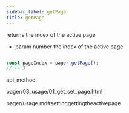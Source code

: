 ```yaml
---
sidebar_label: getPage
title: getPage
---
```



          


<Short>
 returns the index of the active page



</Short>






- param	number      the index of the active page


~~~js

const pageIndex = pager.getPage();
// -> 3


~~~
 api_method

<Descr>






</Descr>



pager/03_usage/01_get_set_page.html



 pager/usage.md#settinggettingtheactivepage
